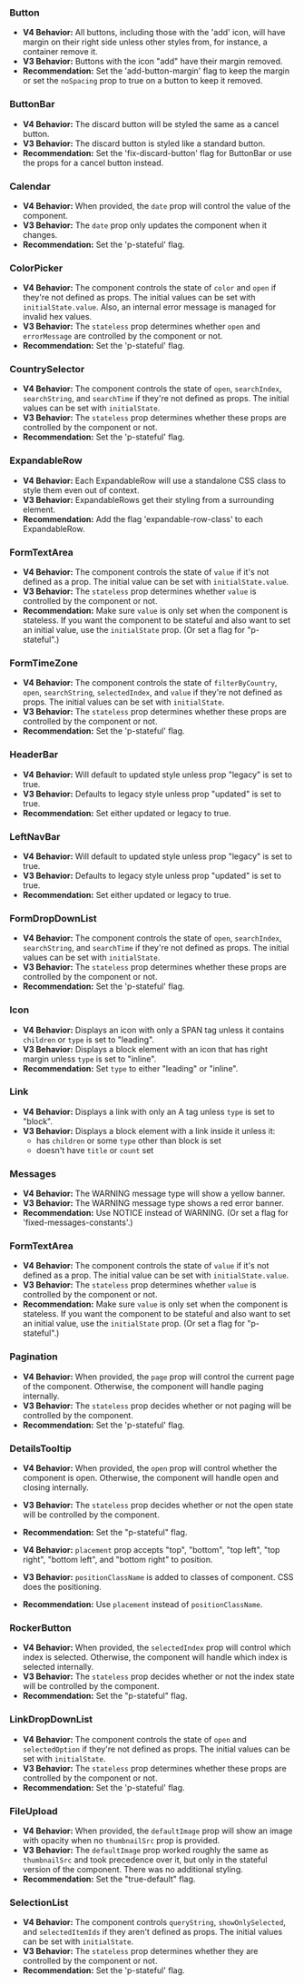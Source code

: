 ### Button

* **V4 Behavior:** All buttons, including those with the 'add' icon, will have margin on their right side unless other styles from, for instance, a container remove it.
* **V3 Behavior:** Buttons with the icon "add" have their margin removed.
* **Recommendation:** Set the 'add-button-margin' flag to keep the margin or set the `noSpacing` prop to true on a button to keep it removed.

### ButtonBar

* **V4 Behavior:** The discard button will be styled the same as a cancel button.
* **V3 Behavior:** The discard button is styled like a standard button.
* **Recommendation:** Set the 'fix-discard-button' flag for ButtonBar or use the props for a cancel button instead.

### Calendar

* **V4 Behavior:** When provided, the `date` prop will control the value of the component.
* **V3 Behavior:** The `date` prop only updates the component when it changes.
* **Recommendation:** Set the 'p-stateful' flag.

### ColorPicker
* **V4 Behavior:** The component controls the state of `color` and `open` if they're not defined as props. The initial values can be set with `initialState.value`. Also, an internal error message is managed for invalid hex values.
* **V3 Behavior:** The `stateless` prop determines whether `open` and `errorMessage` are controlled by the component or not.
* **Recommendation:** Set the 'p-stateful' flag.

### CountrySelector
* **V4 Behavior:** The component controls the state of `open`, `searchIndex`, `searchString`, and `searchTime` if they're not defined as props. The initial values can be set with `initialState`.
* **V3 Behavior:** The `stateless` prop determines whether these props are controlled by the component or not.
* **Recommendation:** Set the 'p-stateful' flag.

### ExpandableRow

* **V4 Behavior:** Each ExpandableRow will use a standalone CSS class to style them even out of context.
* **V3 Behavior:** ExpandableRows get their styling from a surrounding element.
* **Recommendation:** Add the flag 'expandable-row-class' to each ExpandableRow.

### FormTextArea
* **V4 Behavior:** The component controls the state of `value` if it's not defined as a prop. The initial value can be set with `initialState.value`.
* **V3 Behavior:** The `stateless` prop determines whether `value` is controlled by the component or not.
* **Recommendation:** Make sure `value` is only set when the component is stateless. If you want the component to be stateful and also want to set an initial value, use the `initialState` prop. (Or set a flag for "p-stateful".)

### FormTimeZone
* **V4 Behavior:** The component controls the state of `filterByCountry`, `open`, `searchString`, `selectedIndex`, and `value` if they're not defined as props. The initial values can be set with `initialState`.
* **V3 Behavior:** The `stateless` prop determines whether these props are controlled by the component or not.
* **Recommendation:** Set the 'p-stateful' flag.

### HeaderBar

* **V4 Behavior:** Will default to updated style unless prop "legacy" is set to true.
* **V3 Behavior:** Defaults to legacy style unless prop "updated" is set to true.
* **Recommendation:** Set either updated or legacy to true.

### LeftNavBar

* **V4 Behavior:** Will default to updated style unless prop "legacy" is set to true.
* **V3 Behavior:** Defaults to legacy style unless prop "updated" is set to true.
* **Recommendation:** Set either updated or legacy to true.

### FormDropDownList
* **V4 Behavior:** The component controls the state of `open`, `searchIndex`, `searchString`, and `searchTime` if they're not defined as props. The initial values can be set with `initialState`.
* **V3 Behavior:** The `stateless` prop determines whether these props are controlled by the component or not.
* **Recommendation:** Set the 'p-stateful' flag.

### Icon

* **V4 Behavior:** Displays an icon with only a SPAN tag unless it contains `children` or `type` is set to "leading".
* **V3 Behavior:** Displays a block element with an icon that has right margin unless `type` is set to "inline".
* **Recommendation:** Set `type` to either "leading" or "inline".

### Link

* **V4 Behavior:** Displays a link with only an A tag unless `type` is set to "block".
* **V3 Behavior:** Displays a block element with a link inside it unless it:
    * has `children` or some `type` other than block is set
    * doesn't have `title` or `count` set

### Messages
* **V4 Behavior:** The WARNING message type will show a yellow banner.
* **V3 Behavior:** The WARNING message type shows a red error banner.
* **Recommendation:** Use NOTICE instead of WARNING. (Or set a flag for 'fixed-messages-constants'.)

### FormTextArea
* **V4 Behavior:** The component controls the state of `value` if it's not defined as a prop. The initial value can be set with `initialState.value`.
* **V3 Behavior:** The `stateless` prop determines whether `value` is controlled by the component or not.
* **Recommendation:** Make sure `value` is only set when the component is stateless. If you want the component to be stateful and also want to set an initial value, use the `initialState` prop. (Or set a flag for "p-stateful".)

### Pagination

* **V4 Behavior:** When provided, the `page` prop will control the current page of the component. Otherwise, the component will handle paging internally.
* **V3 Behavior:** The `stateless` prop decides whether or not paging will be controlled by the component.
* **Recommendation:** Set the 'p-stateful' flag.

### DetailsTooltip

* **V4 Behavior:** When provided, the `open` prop will control whether the component is open. Otherwise, the component will handle open and closing internally.
* **V3 Behavior:** The `stateless` prop decides whether or not the open state will be controlled by the component.
* **Recommendation:** Set the "p-stateful" flag.

* **V4 Behavior:** `placement` prop accepts "top", "bottom", "top left", "top right", "bottom left", and "bottom right" to position.
* **V3 Behavior:** `positionClassName` is added to classes of component. CSS does the positioning.
* **Recommendation:** Use `placement` instead of `positionClassName`.

### RockerButton

* **V4 Behavior:** When provided, the `selectedIndex` prop will control which index is selected. Otherwise, the component will handle which index is selected internally.
* **V3 Behavior:** The `stateless` prop decides whether or not the index state will be controlled by the component.
* **Recommendation:** Set the "p-stateful" flag.

### LinkDropDownList
* **V4 Behavior:** The component controls the state of `open` and `selectedOption` if they're not defined as props. The initial values can be set with `initialState`.
* **V3 Behavior:** The `stateless` prop determines whether these props are controlled by the component or not.
* **Recommendation:** Set the 'p-stateful' flag.

### FileUpload

* **V4 Behavior:** When provided, the `defaultImage` prop will show an image with opacity when no `thumbnailSrc` prop is provided.
* **V3 Behavior:** The `defaultImage` prop worked roughly the same as `thumbnailSrc` and took precedence over it, but only in the stateful version of the component. There was no additional styling.
* **Recommendation:** Set the "true-default" flag.

### SelectionList
* **V4 Behavior:** The component controls `queryString`, `showOnlySelected`, and `selectedItemIds` if they aren't defined as props. The initial values can be set with `initialState`.
* **V3 Behavior:** The `stateless` prop determines whether they are controlled by the component or not.
* **Recommendation:** Set the 'p-stateful' flag.
